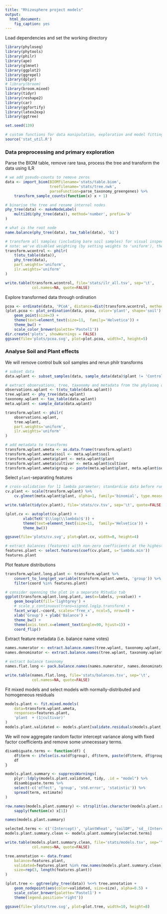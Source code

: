 ```yaml
---
title: "Rhizosphere project models"
output:
  html_document:
    fig_caption: yes
---
```


Load dependencies and set the working directory

```r

library(phyloseq)
library(phytools)
library(philr)
library(ape)
library(glmnet)
library(ggplot2)
library(ggrepel)
library(dplyr)
# library(broom)
library(broom.mixed)
library(tidyr)
library(reshape2)
library(car)
library(ggfortify)
library(latex2exp)
library(ggtree)

set.seed(139)

# custom functions for data manipulation, exploration and model fitting
source('stat_util.R')
```

### Data preprocessing and primary exploration

Parse the BIOM table, remove rare taxa, process the tree and transform the data using ILR

```r
# we add pseudo-counts to remove zeros
data <- import_biom(BIOMfilename='stats/table.biom', 
                    treefilename='stats/tree.nwk',
                    parseFunction=parse_taxonomy_greengenes) %>%
    transform_sample_counts(function(x) x + 1)

# binarise the tree and rename internal nodes
phy_tree(data) <- makeNodeLabel(
    multi2di(phy_tree(data)), method='number', prefix='b'
)

# what is the root node
name.balance(phy_tree(data), tax_table(data), 'b1')

# transform all samples (including bare soil samples) for visual inspection
# note: we've disabled weighting (by setting weights to 'uniform'), therefore this is canonical ILR.
transform.wcontrol <- philr(
    t(otu_table(data)), 
    phy_tree(data), 
    part.weights='uniform', 
    ilr.weights='uniform'
)

write.table(transform.wcontrol, file='stats/ilr_all.tsv', sep='\t',
            col.names=NA, quote=FALSE)
```

Explore transformed data through ordination

```r
pcoa <- ordinate(data, 'PCoA', distance=dist(transform.wcontrol, method='euclidean'))
(plot.pcoa <- plot_ordination(data, pcoa, color='plant', shape='soil') + 
    geom_point(size=3) + 
    theme(text=element_text(size=11,  family='Helvetica')) +
    theme_bw() + 
    scale_color_brewer(palette='Pastel1'))
dir.create('plots', showWarnings = FALSE)
ggsave(file='plots/pcoa.svg', plot=plot.pcoa, width=7, height=5)
```

### Analyse Soil and Plant effects

We will remove control bulk soil samples and rerun philr transforms

```r

# subset data
data.wplant <- subset_samples(data, sample_data(data)$plant != 'Control')

# extract observations, tree, taxonomy and metadata from the phyloseq object
observations.wplant <- t(otu_table(data.wplant))
tree.wplant <- phy_tree(data.wplant)
taxonomy.wplant <- tax_table(data.wplant)
meta.wplant <- sample_data(data.wplant)

transform.wplant <- philr(
    observations.wplant, 
    tree.wplant, 
    part.weights='uniform', 
    ilr.weights='uniform'
)

# add metadata to transforms
transform.wplant.wmeta <- as.data.frame(transform.wplant)
transform.wplant.wmeta$soil <- meta.wplant$soil
transform.wplant.wmeta$plant <- meta.wplant$plant
transform.wplant.wmeta$cultivar <- meta.wplant$cultivar
transform.wplant.wmeta$group <- paste(meta.wplant$plant, meta.wplant$soil, sep='@')
```

Select `plant`-separating features

```r
# cross-validation for l1 lambda parameter; standardise data before running cross-validation
cv.plant <- scale(transform.wplant) %>%
    cv.glmnet(meta.wplant$plant, alpha=1, family='binomial', type.measure='class')

write.table(tidy(cv.plant), file='stats/cv.tsv', sep='\t', quote=FALSE, row.names=FALSE)

(plot.cv <- autoplot(cv.plant) +
        xlab(TeX('$\\log(\\lambda)$')) + 
        theme(text=element_text(size=11,  family='Helvetica')) +
        theme_bw())

ggsave(file='plots/cv.svg', plot=plot.cv, width=8, height=4)
```

```r
# extract balances (features) with non-zero coefficients at the highest lambda within 1SE from the CV optimum
features.plant <- select.features(coef(cv.plant, s='lambda.min'))
features.plant
```

Plot feature distributions

```r
transform.wplant.long.plant <- transform.wplant %>%
    convert_to_long(get_variable(transform.wplant.wmeta, 'group')) %>%
    filter(coord %in% features.plant)

# consider openning the plot in a separate RStudio tab
ggplot(transform.wplant.long.plant, aes(x=labels, y=value)) +
    geom_boxplot(fill='lightgrey') +
    # scale_y_continuous(trans=signed.log1p.transform) +
    facet_wrap(.~coord, scales='free_x', ncol=5, nrow=8) +
    xlab('Group') + ylab('Balance') +
    theme_bw() + 
    theme(axis.text.x=element_text(angle=90, hjust=1)) + 
    coord_flip()
```

Extract feature metadata (i.e. balance name votes)

```r
names.numerator <- extract.balance.names(tree.wplant, taxonomy.wplant, features.plant, 'up', 0.9)
names.denominator <- extract.balance.names(tree.wplant, taxonomy.wplant, features.plant, 'down', 0.9)

# extract balance taxonomy
names.flat.long <- pack.balance.names(names.numerator, names.denominator, paste0('Rank', 4:7))

write.table(names.flat.long, file='stats/balances.tsv', sep='\t',
            col.names=NA, quote=FALSE)
```

Fit mixed models and select models with normally-distributed and homogeneous residuals
```r

models.plant <- fit.mixed.models(
    data=transform.wplant.wmeta,
    responses=features.plant,
    'plant  + (1|cultivar)'
)
models.plant.validated <- models.plant[validate.residuals(models.plant, as.factor(transform.wplant.wmeta$plant), 0.2)]
```

We will now aggregate random factor intercept variance along with fixed factor coefficients and remove some unnecessary terms.
```r

disambiguate.terms <- function(df) {
    df$term <- ifelse(is.na(df$group), df$term, paste(df$term, df$group, sep='_'))
    df
}

models.plant.summary <- suppressWarnings(
    plyr::ldply(models.plant.validated, tidy, .id = "model") %>%
    disambiguate.terms %>%
    select(-c('effect', 'group', 'std.error', 'statistic')) %>%
    spread(term, estimate)
)

row.names(models.plant.summary) <- strsplit(as.character(models.plant.summary$model), ' ~ ') %>%
    sapply(function(x) x[1])

names(models.plant.summary)
```


```r
selected.terms <- c('(Intercept)', 'plantWheat', 'soilDP', 'sd__(Intercept)_cultivar', 'sd__Observation_Residual')
models.plant.summary.clean <- models.plant.summary[selected.terms]

write.table(models.plant.summary.clean, file='stats/models.tsv', sep='\t',
            col.names=NA, quote=FALSE)
```

```r
tree.annotation <- data.frame(
    balance=features.plant,
    validated=features.plant %in% row.names(models.plant.summary.clean),
    size=rep(3, length(features.plant))
)

(plot.tree <- ggtree(phy_tree(data)) %<+% tree.annotation +
    geom_nodepoint(aes(color=validated, size=size), alpha=0.5) +
    scale_color_brewer(palette='Pastel1') +
    theme(legend.position='right'))

ggsave(file='plots/tree.svg', plot=plot.tree, width=10, height=8)
```